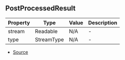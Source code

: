 ## PostProcessedResult


| Property | Type | Value | Description |
| ----------- | ----------- | ----------- | ----------- |
| stream | Readable | N/A | - |
| type | StreamType | N/A | - |


- [Source](https://github.com/Androz2091/discord-player/blob/28ec2ed/packages/discord-player/src/Structures/GuildQueue.ts#L51)